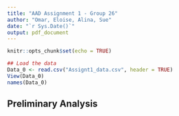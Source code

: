 ```yaml
---
title: "AAD Assignment 1 - Group 26"
author: "Omar, Eloise, Alina, Sue"
date: "`r Sys.Date()`"
output: pdf_document
---
```


```r
knitr::opts_chunk$set(echo = TRUE)
```



```r
## Load the data 
Data_0 <- read.csv("Assignt1_data.csv", header = TRUE) 
View(Data_0)
names(Data_0)
```

## Preliminary Analysis 



